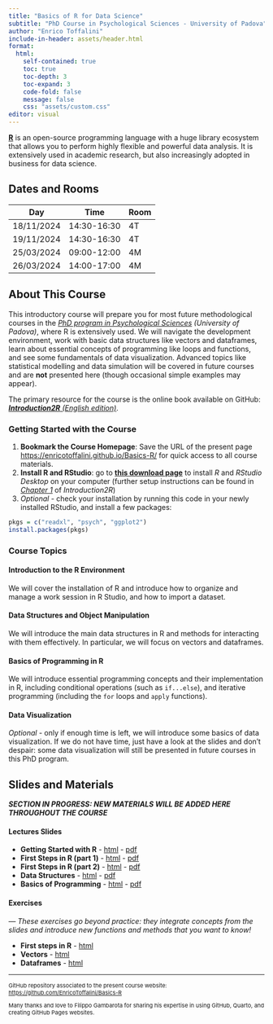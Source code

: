 ```yaml
---
title: "Basics of R for Data Science"
subtitle: "PhD Course in Psychological Sciences - University of Padova"
author: "Enrico Toffalini"
include-in-header: assets/header.html
format: 
  html:
    self-contained: true
    toc: true   
    toc-depth: 3  
    toc-expand: 3
    code-fold: false 
    message: false
    css: "assets/custom.css"
editor: visual
---
```


[**R**](https://www.r-project.org/){target="_blank"} is an open-source programming language with a huge library ecosystem that allows you to perform highly flexible and powerful data analysis. It is extensively used in academic research, but also increasingly adopted in business for data science.

## Dates and Rooms

| Day        | Time        | Room |
|------------|-------------|------|
| 18/11/2024 | 14:30-16:30 | 4T   |
| 19/11/2024 | 14:30-16:30 | 4T   |
| 25/03/2024 | 09:00-12:00 | 4M   |
| 26/03/2024 | 14:00-17:00 | 4M   |

## About This Course

This introductory course will prepare you for most future methodological courses in the [*PhD program in Psychological Sciences*](https://dottorato.psy.unipd.it/en){target="_blank"} *(University of Padova)*, where R is extensively used. We will navigate the development environment, work with basic data structures like vectors and dataframes, learn about essential concepts of programming like loops and functions, and see some fundamentals of data visualization. Advanced topics like statistical modelling and data simulation will be covered in future courses and are **not** presented here (though occasional simple examples may appear).

The primary resource for the course is the online book available on GitHub: [***Introduction2R** (English edition)*](https://psicostat.github.io/Introduction2R_EN/){target="_blank"}.

### Getting Started with the Course

1.  **Bookmark the Course Homepage**: Save the URL of the present page [https://enricotoffalini.github.io/Basics-R/](https://enricotoffalini.github.io/Basics-R/){target="_blank"} for quick access to all course materials.
2.  **Install R and RStudio**: go to [**this download page**](https://posit.co/download/rstudio-desktop/){target="_blank"} to install *R* and *RStudio Desktop* on your computer (further setup instructions can be found in [*Chapter 1*](https://psicostat.github.io/Introduction2R_EN/install.html){target="_blank"} of *Introduction2R*)
3.  *Optional* - check your installation by running this code in your newly installed RStudio, and install a few packages:

``` r
pkgs = c("readxl", "psych", "ggplot2")
install.packages(pkgs)
```

### Course Topics

#### Introduction to the R Environment

We will cover the installation of R and introduce how to organize and manage a work session in R Studio, and how to import a dataset.

#### Data Structures and Object Manipulation

We will introduce the main data structures in R and methods for interacting with them effectively. In particular, we will focus on vectors and dataframes.

#### Basics of Programming in R

We will introduce essential programming concepts and their implementation in R, including conditional operations (such as `if...else`), and iterative programming (including the `for` loops and `apply` functions).

#### Data Visualization

*Optional* - only if enough time is left, we will introduce some basics of data visualization. If we do not have time, just have a look at the slides and don't despair: some data visualization will still be presented in future courses in this PhD program.

## Slides and Materials

<em>**SECTION IN PROGRESS: NEW MATERIALS WILL BE ADDED HERE THROUGHOUT THE COURSE**</em>

#### Lectures Slides

-   **Getting Started with R** - [html](Slides/0.GettingStartedR.html){target="_blank"} - [pdf](Slides/0.GettingStartedR.pdf){target="_blank"}
-   **First Steps in R (part 1)** - [html](Slides/1.1.FirstStepsR-1.html){target="_blank"} - [pdf](xxxxxxxxxxxxxxxxxx){target="_blank"}
-   **First Steps in R (part 2)** - [html](Slides/1.2.FirstStepsR-2.html){target="_blank"} - [pdf](xxxxxxxxxxxxxxxxxx){target="_blank"}
-   **Data Structures** - [html](Slides/2.DataStructures.html){target="_blank"} - [pdf](xxxxxxxxxxxxxxxxxx){target="_blank"}
-   **Basics of Programming** - [html](Slides/3.Programming.html){target="_blank"} - [pdf](xxxxxxxxxxxxxxxxxx){target="_blank"}

#### Exercises

*— These exercises go beyond practice: they integrate concepts from the slides and introduce new functions and methods that you want to know!*

-   **First steps in R** - [html](Exercises/1-Exercises-First-steps.html){target="_blank"}
-   **Vectors** - [html](Exercises/2.1-Exercises-Vectors.html){target="_blank"}
-   **Dataframes** - [html](Exercises/2.2-Exercises-Dataframes.html){target="_blank"}

------------------------------------------------------------------------

::: {style="font-size:11px;"}
GitHub repository associated to the present course website: [https://github.com/EnricoToffalini/Basics-R](https://github.com/EnricoToffalini/Basics-R){target="_blank"}

Many thanks and love to Filippo Gambarota for sharing his expertise in using GitHub, Quarto, and creating GitHub Pages websites.
:::
